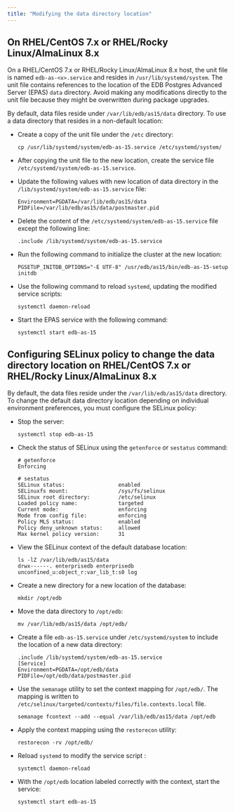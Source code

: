 ```yaml
---
title: "Modifying the data directory location"
---
```


## On RHEL/CentOS 7.x or RHEL/Rocky Linux/AlmaLinux 8.x

On a RHEL/CentOS 7.x or RHEL/Rocky Linux/AlmaLinux 8.x host, the unit file is named `edb-as-<x>.service` and resides in `/usr/lib/systemd/system`. The unit file contains references to the location of the EDB Postgres Advanced Server (EPAS) `data` directory. Avoid making any modifications directly to the unit file because they might be overwritten during package upgrades.

By default, data files reside under `/var/lib/edb/as15/data` directory. To use a data directory that resides in a non-default location:

-   Create a copy of the unit file under the `/etc` directory:

    ```text
    cp /usr/lib/systemd/system/edb-as-15.service /etc/systemd/system/
    ```

-   After copying the unit file to the new location, create the service file `/etc/systemd/system/edb-as-15.service`.

-   Update the following values with new location of data directory in the `/lib/systemd/system/edb-as-15.service` file:

    ```text
    Environment=PGDATA=/var/lib/edb/as15/data
    PIDFile=/var/lib/edb/as15/data/postmaster.pid
    ```

-   Delete the content of the `/etc/systemd/system/edb-as-15.service` file except the following line:

    ```text
    .include /lib/systemd/system/edb-as-15.service
    ```

-   Run the following command to initialize the cluster at the new location:

    ```text
    PGSETUP_INITDB_OPTIONS="-E UTF-8" /usr/edb/as15/bin/edb-as-15-setup initdb
    ```

-   Use the following command to reload `systemd`, updating the modified service scripts:

    ```text
    systemctl daemon-reload
    ```

-   Start the EPAS service with the following command:

    ```text
    systemctl start edb-as-15
    ```

## Configuring SELinux policy to change the data directory location on RHEL/CentOS 7.x or RHEL/Rocky Linux/AlmaLinux 8.x

By default, the data files reside under the `/var/lib/edb/as15/data` directory. To change the default data directory location depending on individual environment preferences, you must configure the SELinux policy:

-   Stop the server:

    ```text
    systemctl stop edb-as-15
    ```

-   Check the status of SELinux using the `getenforce` or `sestatus` command:

    ```text
    # getenforce
    Enforcing

    # sestatus
    SELinux status:                 enabled
    SELinuxfs mount:                /sys/fs/selinux
    SELinux root directory:         /etc/selinux
    Loaded policy name:             targeted
    Current mode:                   enforcing
    Mode from config file:          enforcing
    Policy MLS status:              enabled
    Policy deny_unknown status:     allowed
    Max kernel policy version:      31
    ```

-   View the SELinux context of the default database location:

    ```text
    ls -lZ /var/lib/edb/as15/data
    drwx------. enterprisedb enterprisedb unconfined_u:object_r:var_lib_t:s0 log
    ```

-   Create a new directory for a new location of the database:

    ```text
    mkdir /opt/edb
    ```

-   Move the data directory to `/opt/edb`:

    ```text
    mv /var/lib/edb/as15/data /opt/edb/
    ```

-   Create a file `edb-as-15.service` under `/etc/systemd/system` to include the location of a new data directory:

    ```text
    .include /lib/systemd/system/edb-as-15.service
    [Service]
    Environment=PGDATA=/opt/edb/data
    PIDFile=/opt/edb/data/postmaster.pid
    ```

-   Use the `semanage` utility to set the context mapping for `/opt/edb/`. The mapping is written to `/etc/selinux/targeted/contexts/files/file.contexts.local` file.

    ```text
    semanage fcontext --add --equal /var/lib/edb/as15/data /opt/edb
    ```

-   Apply the context mapping using the `restorecon` utility:

    ```text
    restorecon -rv /opt/edb/
    ```

-   Reload `systemd` to modify the service script :

    ```text
    systemctl daemon-reload
    ```

-   With the `/opt/edb` location labeled correctly with the context, start the service:

    ```text
    systemctl start edb-as-15
    ```
